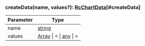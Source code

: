 ### createData(name, values?): [RcChartData](../classes/RcChartData)[#createData]
| Parameter | Type |
| ----------- | ----------- |
| name | [string](https://developer.mozilla.org/en-US/docs/Web/JavaScript/Reference/Global_Objects/String) |
| values | [Array](https://developer.mozilla.org/en-US/docs/Web/JavaScript/Reference/Global_Objects/Array) &#124; \< &#124; [any](https://www.typescriptlang.org/docs/handbook/2/everyday-types.html#any) &#124; > |